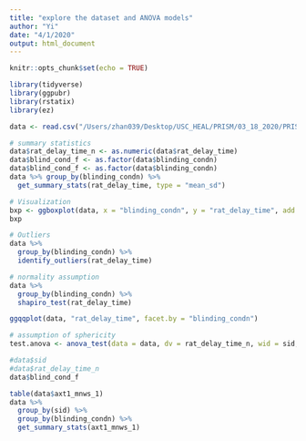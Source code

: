 ```yaml
---
title: "explore the dataset and ANOVA models"
author: "Yi"
date: "4/1/2020"
output: html_document
---
```


```r
knitr::opts_chunk$set(echo = TRUE)
```

```r
library(tidyverse)
library(ggpubr)
library(rstatix)
library(ez)
```

```r
data <- read.csv("/Users/zhan039/Desktop/USC_HEAL/PRISM/03_18_2020/PRISM_Study_Completers_Clean_18Mar2020_noNAs.csv", header = T)
```

```r
# summary statistics
data$rat_delay_time_n <- as.numeric(data$rat_delay_time)
data$blind_cond_f <- as.factor(data$blinding_condn)
data$blind_cond_f <- as.factor(data$blinding_condn)
data %>% group_by(blinding_condn) %>%
  get_summary_stats(rat_delay_time, type = "mean_sd")
```

```r
# Visualization
bxp <- ggboxplot(data, x = "blinding_condn", y = "rat_delay_time", add = "point")
bxp
```

```r
# Outliers
data %>% 
  group_by(blinding_condn) %>%
  identify_outliers(rat_delay_time)
```

```r
# normality assumption
data %>%
  group_by(blinding_condn) %>%
  shapiro_test(rat_delay_time)

ggqqplot(data, "rat_delay_time", facet.by = "blinding_condn")
```

```r
# assumption of sphericity
test.anova <- anova_test(data = data, dv = rat_delay_time_n, wid = sid, within = blind_cond_f)
```

```r
#data$sid
#data$rat_delay_time_n
data$blind_cond_f

```

```r
table(data$axt1_mnws_1)
data %>% 
  group_by(sid) %>%
  group_by(blinding_condn) %>%
  get_summary_stats(axt1_mnws_1)
  
```

